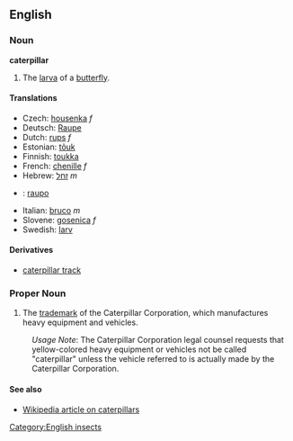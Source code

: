 ==English==
===Noun===
'''caterpillar'''

#The [[larva]] of a [[butterfly]].

====Translations====
*Czech: [[housenka]] ''f''
*Deutsch: [[Raupe]] 
*Dutch: [[rups]] ''f''
*Estonian: [[tõuk]]
*Finnish: [[toukka]]
*French: [[chenille]] ''f''
*Hebrew: [[זחל]] ''m''
*{{io}}: [[raupo]]
*Italian: [[bruco]] ''m''
*Slovene: [[gosenica]] ''f''
*Swedish: [[larv]]

====Derivatives====
*[[caterpillar track]]

===Proper Noun===

#The [[trademark]] of the Caterpillar Corporation, which manufactures heavy equipment and vehicles.
:''Usage Note'':  The Caterpillar Corporation legal counsel requests that yellow-colored heavy equipment or vehicles not be called "caterpillar" unless the vehicle referred to is actually made by the Caterpillar Corporation.

====See also====
*[[en:caterpillar|Wikipedia article on caterpillars]]

[[Category:English insects]]